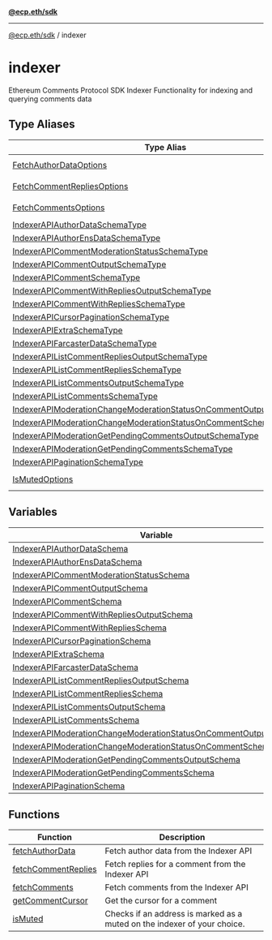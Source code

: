 [**@ecp.eth/sdk**](../index.mdx)

***

[@ecp.eth/sdk](/sdk-reference/index.mdx) / indexer

# indexer

Ethereum Comments Protocol SDK Indexer
Functionality for indexing and querying comments data

## Type Aliases

| Type Alias | Description |
| ------ | ------ |
| [FetchAuthorDataOptions](/sdk-reference/indexer/type-aliases/FetchAuthorDataOptions.mdx) | The options for `fetchAuthorData()` |
| [FetchCommentRepliesOptions](/sdk-reference/indexer/type-aliases/FetchCommentRepliesOptions.mdx) | The options for `fetchCommentReplies()` |
| [FetchCommentsOptions](/sdk-reference/indexer/type-aliases/FetchCommentsOptions.mdx) | The options for `fetchComments()` |
| [IndexerAPIAuthorDataSchemaType](/sdk-reference/indexer/type-aliases/IndexerAPIAuthorDataSchemaType.mdx) | - |
| [IndexerAPIAuthorEnsDataSchemaType](/sdk-reference/indexer/type-aliases/IndexerAPIAuthorEnsDataSchemaType.mdx) | - |
| [IndexerAPICommentModerationStatusSchemaType](/sdk-reference/indexer/type-aliases/IndexerAPICommentModerationStatusSchemaType.mdx) | - |
| [IndexerAPICommentOutputSchemaType](/sdk-reference/indexer/type-aliases/IndexerAPICommentOutputSchemaType.mdx) | - |
| [IndexerAPICommentSchemaType](/sdk-reference/indexer/type-aliases/IndexerAPICommentSchemaType.mdx) | - |
| [IndexerAPICommentWithRepliesOutputSchemaType](/sdk-reference/indexer/type-aliases/IndexerAPICommentWithRepliesOutputSchemaType.mdx) | - |
| [IndexerAPICommentWithRepliesSchemaType](/sdk-reference/indexer/type-aliases/IndexerAPICommentWithRepliesSchemaType.mdx) | - |
| [IndexerAPICursorPaginationSchemaType](/sdk-reference/indexer/type-aliases/IndexerAPICursorPaginationSchemaType.mdx) | - |
| [IndexerAPIExtraSchemaType](/sdk-reference/indexer/type-aliases/IndexerAPIExtraSchemaType.mdx) | - |
| [IndexerAPIFarcasterDataSchemaType](/sdk-reference/indexer/type-aliases/IndexerAPIFarcasterDataSchemaType.mdx) | - |
| [IndexerAPIListCommentRepliesOutputSchemaType](/sdk-reference/indexer/type-aliases/IndexerAPIListCommentRepliesOutputSchemaType.mdx) | - |
| [IndexerAPIListCommentRepliesSchemaType](/sdk-reference/indexer/type-aliases/IndexerAPIListCommentRepliesSchemaType.mdx) | - |
| [IndexerAPIListCommentsOutputSchemaType](/sdk-reference/indexer/type-aliases/IndexerAPIListCommentsOutputSchemaType.mdx) | - |
| [IndexerAPIListCommentsSchemaType](/sdk-reference/indexer/type-aliases/IndexerAPIListCommentsSchemaType.mdx) | - |
| [IndexerAPIModerationChangeModerationStatusOnCommentOutputSchemaType](/sdk-reference/indexer/type-aliases/IndexerAPIModerationChangeModerationStatusOnCommentOutputSchemaType.mdx) | - |
| [IndexerAPIModerationChangeModerationStatusOnCommentSchemaType](/sdk-reference/indexer/type-aliases/IndexerAPIModerationChangeModerationStatusOnCommentSchemaType.mdx) | - |
| [IndexerAPIModerationGetPendingCommentsOutputSchemaType](/sdk-reference/indexer/type-aliases/IndexerAPIModerationGetPendingCommentsOutputSchemaType.mdx) | - |
| [IndexerAPIModerationGetPendingCommentsSchemaType](/sdk-reference/indexer/type-aliases/IndexerAPIModerationGetPendingCommentsSchemaType.mdx) | - |
| [IndexerAPIPaginationSchemaType](/sdk-reference/indexer/type-aliases/IndexerAPIPaginationSchemaType.mdx) | - |
| [IsMutedOptions](/sdk-reference/indexer/type-aliases/IsMutedOptions.mdx) | The options for `isMuted()` |

## Variables

| Variable | Description |
| ------ | ------ |
| [IndexerAPIAuthorDataSchema](/sdk-reference/indexer/variables/IndexerAPIAuthorDataSchema.mdx) | - |
| [IndexerAPIAuthorEnsDataSchema](/sdk-reference/indexer/variables/IndexerAPIAuthorEnsDataSchema.mdx) | - |
| [IndexerAPICommentModerationStatusSchema](/sdk-reference/indexer/variables/IndexerAPICommentModerationStatusSchema.mdx) | - |
| [IndexerAPICommentOutputSchema](/sdk-reference/indexer/variables/IndexerAPICommentOutputSchema.mdx) | - |
| [IndexerAPICommentSchema](/sdk-reference/indexer/variables/IndexerAPICommentSchema.mdx) | - |
| [IndexerAPICommentWithRepliesOutputSchema](/sdk-reference/indexer/variables/IndexerAPICommentWithRepliesOutputSchema.mdx) | - |
| [IndexerAPICommentWithRepliesSchema](/sdk-reference/indexer/variables/IndexerAPICommentWithRepliesSchema.mdx) | - |
| [IndexerAPICursorPaginationSchema](/sdk-reference/indexer/variables/IndexerAPICursorPaginationSchema.mdx) | - |
| [IndexerAPIExtraSchema](/sdk-reference/indexer/variables/IndexerAPIExtraSchema.mdx) | - |
| [IndexerAPIFarcasterDataSchema](/sdk-reference/indexer/variables/IndexerAPIFarcasterDataSchema.mdx) | - |
| [IndexerAPIListCommentRepliesOutputSchema](/sdk-reference/indexer/variables/IndexerAPIListCommentRepliesOutputSchema.mdx) | - |
| [IndexerAPIListCommentRepliesSchema](/sdk-reference/indexer/variables/IndexerAPIListCommentRepliesSchema.mdx) | - |
| [IndexerAPIListCommentsOutputSchema](/sdk-reference/indexer/variables/IndexerAPIListCommentsOutputSchema.mdx) | - |
| [IndexerAPIListCommentsSchema](/sdk-reference/indexer/variables/IndexerAPIListCommentsSchema.mdx) | - |
| [IndexerAPIModerationChangeModerationStatusOnCommentOutputSchema](/sdk-reference/indexer/variables/IndexerAPIModerationChangeModerationStatusOnCommentOutputSchema.mdx) | - |
| [IndexerAPIModerationChangeModerationStatusOnCommentSchema](/sdk-reference/indexer/variables/IndexerAPIModerationChangeModerationStatusOnCommentSchema.mdx) | - |
| [IndexerAPIModerationGetPendingCommentsOutputSchema](/sdk-reference/indexer/variables/IndexerAPIModerationGetPendingCommentsOutputSchema.mdx) | - |
| [IndexerAPIModerationGetPendingCommentsSchema](/sdk-reference/indexer/variables/IndexerAPIModerationGetPendingCommentsSchema.mdx) | - |
| [IndexerAPIPaginationSchema](/sdk-reference/indexer/variables/IndexerAPIPaginationSchema.mdx) | - |

## Functions

| Function | Description |
| ------ | ------ |
| [fetchAuthorData](/sdk-reference/indexer/functions/fetchAuthorData.mdx) | Fetch author data from the Indexer API |
| [fetchCommentReplies](/sdk-reference/indexer/functions/fetchCommentReplies.mdx) | Fetch replies for a comment from the Indexer API |
| [fetchComments](/sdk-reference/indexer/functions/fetchComments.mdx) | Fetch comments from the Indexer API |
| [getCommentCursor](/sdk-reference/indexer/functions/getCommentCursor.mdx) | Get the cursor for a comment |
| [isMuted](/sdk-reference/indexer/functions/isMuted.mdx) | Checks if an address is marked as a muted on the indexer of your choice. |
